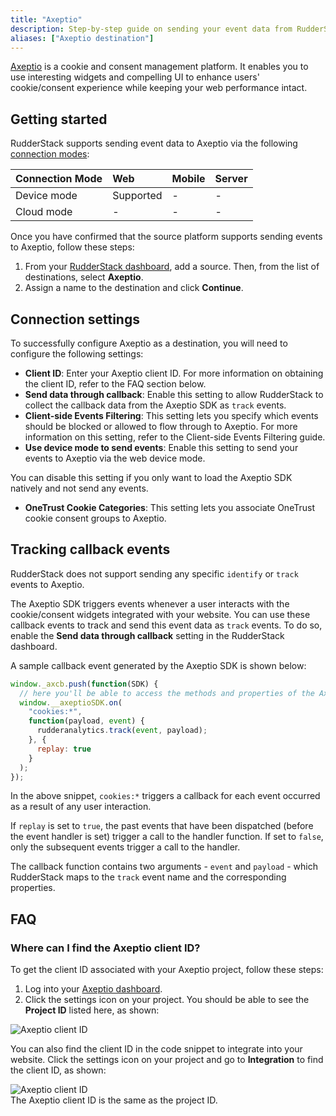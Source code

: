 ```yaml
---
title: "Axeptio"
description: Step-by-step guide on sending your event data from RudderStack to Axeptio.
aliases: ["Axeptio destination"]
---
```


[Axeptio](https://www.axeptio.eu/) is a cookie and consent management platform. It enables you to use interesting widgets and compelling UI to enhance users' cookie/consent experience while keeping your web performance intact.

## Getting started

RudderStack supports sending event data to Axeptio via the following <a href="https://rudderstack.com/docs/rudderstack-cloud/rudderstack-connection-modes/">connection modes</a>:

| Connection Mode | Web | Mobile | Server |
| :--- | :--- | :--- | :--- |
| Device mode | Supported | - | - |
| Cloud mode | -  | - | - |

Once you have confirmed that the source platform supports sending events to Axeptio, follow these steps:

1. From your [RudderStack dashboard](https://app.rudderstack.com/), add a source. Then, from the list of destinations, select **Axeptio**.
2. Assign a name to the destination and click **Continue**.

## Connection settings

To successfully configure Axeptio as a destination, you will need to configure the following settings:

- **Client ID**: Enter your Axeptio client ID. For more information on obtaining the client ID, refer to the <Link to="#faq">FAQ</Link> section below.
- **Send data through callback**: Enable this setting to allow RudderStack to collect the callback data from the Axeptio SDK as `track` events.
- **Client-side Events Filtering**: This setting lets you specify which events should be blocked or allowed to flow through to Axeptio. For more information on this setting, refer to the <Link to="/sources/sdks/event-filtering/">Client-side Events Filtering</Link> guide.
- **Use device mode to send events**: Enable this setting to send your events to Axeptio via the <Link to="https://www.rudderstack.com/docs/destinations/rudderstack-connection-modes/#device-mode">web device mode</Link>.

<div class="infoBlock">
You can disable this setting if you only want to load the Axeptio SDK natively and not send any events.
</div>

- **OneTrust Cookie Categories**: This setting lets you associate <Link to="/sources/sdks/rudderstack-javascript-sdk/consent-managers/onetrust/">OneTrust</Link> cookie consent groups to Axeptio.

## Tracking callback events

<div class="warningBlock">
RudderStack does not support sending any specific <Link to="/event-spec/standard-events/identify/"><code class="inline-code">identify</code></Link> or <Link to="/event-spec/standard-events/track/"><code class="inline-code">track</code></Link> events to Axeptio.
</div>

The Axeptio SDK triggers events whenever a user interacts with the cookie/consent widgets integrated with your website. You can use these callback events to track and send this event data as <Link to="/event-spec/standard-events/track/">`track`</Link> events. To do so, enable the **Send data through callback** setting in the RudderStack dashboard.

A sample callback event generated by the Axeptio SDK is shown below:

```javascript
window._axcb.push(function(SDK) {
  // here you'll be able to access the methods and properties of the Axeptio SDK instance.
  window.__axeptioSDK.on(
    "cookies:*",
    function(payload, event) {
      rudderanalytics.track(event, payload);
    }, {
      replay: true
    }
  );
});
```

In the above snippet, `cookies:*` triggers a callback for each event occurred as a result of any user interaction. 

If `replay` is set to `true`, the past events that have been dispatched (before the event handler is set) trigger a call to the handler function. If set to `false`, only the subsequent events trigger a call to the handler.

The callback function contains two arguments - `event` and `payload` - which RudderStack maps to the <Link to="/event-spec/standard-events/track/">`track`</Link> event name and the corresponding properties.

## FAQ

### Where can I find the Axeptio client ID?

To get the client ID associated with your Axeptio project, follow these steps:

1. Log into your <a href="https://admin.axeptio.eu/">Axeptio dashboard</a>.
2. Click the settings icon on your project. You should be able to see the **Project ID** listed here, as shown:

<img src="../../assets/event-stream-destinations/axeptio-client-id.png" alt="Axeptio client ID" />

You can also find the client ID in the code snippet to integrate into your website. Click the settings icon on your project and go to **Integration** to find the client ID, as shown:

<img src="../../assets/event-stream-destinations/axeptio-client-id-2.png" alt="Axeptio client ID" />

<div class="infoBlock">
The Axeptio client ID is the same as the project ID.
</div>

<br />